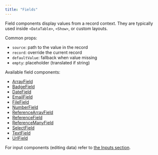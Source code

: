 ```yaml
---
title: "Fields"
---
```


Field components display values from a record context. They are typically used inside `<DataTable>`, `<Show>`, or custom layouts.

Common props:

- `source`: path to the value in the record
- `record`: override the current record
- `defaultValue`: fallback when value missing
- `empty`: placeholder (translated if string)

Available field components:

- [ArrayField](./ArrayField.md)
- [BadgeField](./BadgeField.md)
- [DateField](./DateField.md)
- [EmailField](./EmailField.md)
- [FileField](./FileField.md)
- [NumberField](./NumberField.md)
- [ReferenceArrayField](./ReferenceArrayField.md)
- [ReferenceField](./ReferenceField.md)
- [ReferenceManyField](./ReferenceManyField.md)
- [SelectField](./SelectField.md)
- [TextField](./TextField.md)
- [UrlField](./UrlField.md)

For input components (editing data) refer to [the Inputs section](../inputs).
